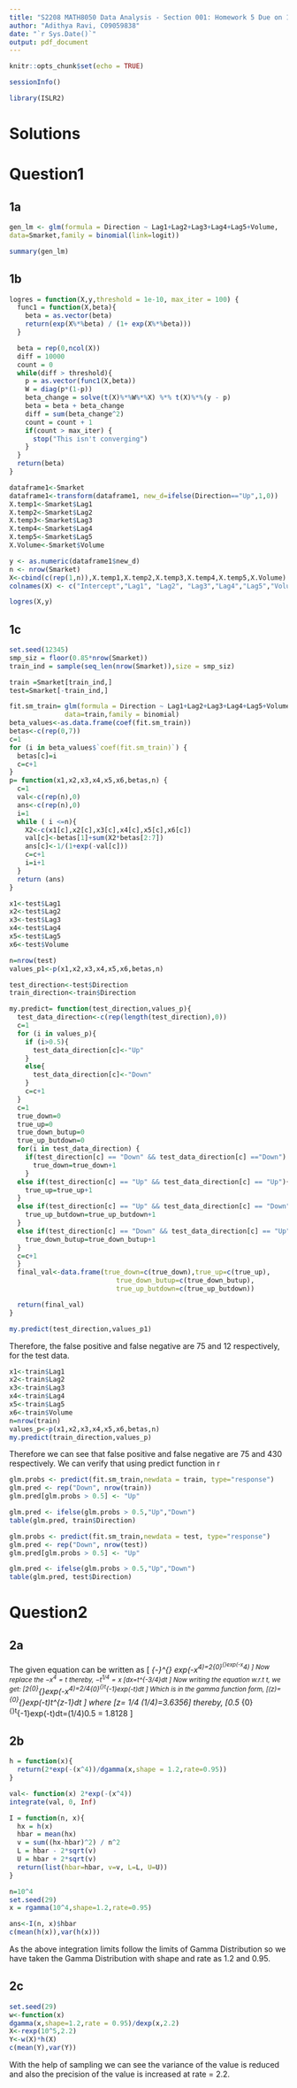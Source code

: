 ---
title: "S2208 MATH8050 Data Analysis - Section 001: Homework 5 Due on 10/13/22"
author: "Adithya Ravi, C09059838"
date: "`r Sys.Date()`"
output: pdf_document
---

```{r setup, include=FALSE}
knitr::opts_chunk$set(echo = TRUE)
```

```{r include=FALSE}
sessionInfo()

library(ISLR2)
```

# Solutions

# Question1

## 1a
```{r}
gen_lm <- glm(formula = Direction ~ Lag1+Lag2+Lag3+Lag4+Lag5+Volume,
data=Smarket,family = binomial(link=logit))

summary(gen_lm)
```

## 1b

```{r}
logres = function(X,y,threshold = 1e-10, max_iter = 100) {
  func1 = function(X,beta){
    beta = as.vector(beta)
    return(exp(X%*%beta) / (1+ exp(X%*%beta)))
  }

  beta = rep(0,ncol(X))
  diff = 10000
  count = 0
  while(diff > threshold){
    p = as.vector(func1(X,beta))
    W = diag(p*(1-p))
    beta_change = solve(t(X)%*%W%*%X) %*% t(X)%*%(y - p)
    beta = beta + beta_change
    diff = sum(beta_change^2)
    count = count + 1
    if(count > max_iter) {
      stop("This isn't converging") 
    } 
  }
  return(beta)
}

dataframe1<-Smarket
dataframe1<-transform(dataframe1, new_d=ifelse(Direction=="Up",1,0))
X.temp1<-Smarket$Lag1
X.temp2<-Smarket$Lag2
X.temp3<-Smarket$Lag3
X.temp4<-Smarket$Lag4
X.temp5<-Smarket$Lag5
X.Volume<-Smarket$Volume

y <- as.numeric(dataframe1$new_d)
n <- nrow(Smarket)
X<-cbind(c(rep(1,n)),X.temp1,X.temp2,X.temp3,X.temp4,X.temp5,X.Volume)
colnames(X) <- c("Intercept","Lag1", "Lag2", "Lag3","Lag4","Lag5","Volume")

logres(X,y)
```

## 1c


```{r}
set.seed(12345)
smp_siz = floor(0.85*nrow(Smarket))
train_ind = sample(seq_len(nrow(Smarket)),size = smp_siz)

train =Smarket[train_ind,]
test=Smarket[-train_ind,]

fit.sm_train= glm(formula = Direction ~ Lag1+Lag2+Lag3+Lag4+Lag5+Volume,
              data=train,family = binomial)
beta_values<-as.data.frame(coef(fit.sm_train)) 
betas<-c(rep(0,7))
c=1
for (i in beta_values$`coef(fit.sm_train)`) {
  betas[c]=i
  c=c+1 
}
p= function(x1,x2,x3,x4,x5,x6,betas,n) { 
  c=1
  val<-c(rep(n),0) 
  ans<-c(rep(n),0) 
  i=1
  while ( i <=n){
    X2<-c(x1[c],x2[c],x3[c],x4[c],x5[c],x6[c])
    val[c]<-betas[1]+sum(X2*betas[2:7])
    ans[c]<-1/(1+exp(-val[c]))
    c=c+1
    i=i+1
  }
  return (ans)
}

x1<-test$Lag1
x2<-test$Lag2
x3<-test$Lag3
x4<-test$Lag4
x5<-test$Lag5
x6<-test$Volume

n=nrow(test)
values_p1<-p(x1,x2,x3,x4,x5,x6,betas,n)

test_direction<-test$Direction
train_direction<-train$Direction

my.predict= function(test_direction,values_p){ 
  test_data_direction<-c(rep(length(test_direction),0)) 
  c=1
  for (i in values_p){
    if (i>0.5){ 
      test_data_direction[c]<-"Up"
    } 
    else{
      test_data_direction[c]<-"Down"
    }
    c=c+1
  }
  c=1
  true_down=0
  true_up=0
  true_down_butup=0 
  true_up_butdown=0
  for(i in test_data_direction) {
    if(test_direction[c] == "Down" && test_data_direction[c] =="Down") {
      true_down=true_down+1
    }
  else if(test_direction[c] == "Up" && test_data_direction[c] == "Up"){
    true_up=true_up+1
  }
  else if(test_direction[c] == "Up" && test_data_direction[c] == "Down"){ 
    true_up_butdown=true_up_butdown+1
  }
  else if(test_direction[c] == "Down" && test_data_direction[c] == "Up"){
    true_down_butup=true_down_butup+1
  }
  c=c+1 
  }
  final_val<-data.frame(true_down=c(true_down),true_up=c(true_up),
                           true_down_butup=c(true_down_butup),
                           true_up_butdown=c(true_up_butdown))

  return(final_val)
}

my.predict(test_direction,values_p1)
```
Therefore, the false positive and false negative are 75 and 12 respectively, for the test data.

```{r}
x1<-train$Lag1
x2<-train$Lag2
x3<-train$Lag3
x4<-train$Lag4
x5<-train$Lag5
x6<-train$Volume
n=nrow(train)
values_p<-p(x1,x2,x3,x4,x5,x6,betas,n)
my.predict(train_direction,values_p)
```

Therefore we can see that false positive and false negative are 75 and 430 respectively.
We can verify that using predict function in r

```{r}
glm.probs <- predict(fit.sm_train,newdata = train, type="response")
glm.pred <- rep("Down", nrow(train))
glm.pred[glm.probs > 0.5] <- "Up"

glm.pred <- ifelse(glm.probs > 0.5,"Up","Down")
table(glm.pred, train$Direction)
```
```{r}
glm.probs <- predict(fit.sm_train,newdata = test, type="response")
glm.pred <- rep("Down", nrow(test))
glm.pred[glm.probs > 0.5] <- "Up"

glm.pred <- ifelse(glm.probs > 0.5,"Up","Down")
table(glm.pred, test$Direction)
```
# Question2

## 2a

The given equation can be written as
\[ \int_{-\infty}^{\infty} exp(-x^4)=2\int_{0}^{\infty}exp(-x^4)
\]
Now replace the $-x^4=t$ thereby, $-t^{1/4}=x$
\[dx=\frac{1}{4}t^{-3/4}dt
\]
Now writing the equation w.r.t t, we get:
\[2\int_{0}^{\infty}exp(-x^4)=2/4\int_{0}^{\infty}t^{\frac{1}{4}-1}exp(-t)dt
\]
Which is in the gamma function form,
\[\Gamma(z)=\int_{0}^{\infty}exp(-t)t^{z-1}dt
\]
where \[z= 1/4 \Gamma(1/4)=3.6356\]
thereby, \[0.5 \int_{0}^{\infty}t^{\frac{1}{4}-1}exp(-t)dt=\Gamma(1/4)0.5 = 1.8128
\]

## 2b

```{r}
h = function(x){
  return(2*exp(-(x^4))/dgamma(x,shape = 1.2,rate=0.95))
}

val<- function(x) 2*exp(-(x^4))
integrate(val, 0, Inf)

I = function(n, x){
  hx = h(x)
  hbar = mean(hx)
  v = sum((hx-hbar)^2) / n^2 
  L = hbar - 2*sqrt(v)
  U = hbar + 2*sqrt(v)
  return(list(hbar=hbar, v=v, L=L, U=U))
}

n=10^4
set.seed(29) 
x = rgamma(10^4,shape=1.2,rate=0.95)

ans<-I(n, x)$hbar
c(mean(h(x)),var(h(x)))
```
As the above integration limits follow the limits of Gamma Distribution so we have taken the Gamma
Distribution with shape and rate as 1.2 and 0.95.

## 2c

```{r}
set.seed(29) 
w<-function(x) 
dgamma(x,shape=1.2,rate = 0.95)/dexp(x,2.2) 
X<-rexp(10^5,2.2) 
Y<-w(X)*h(X)
c(mean(Y),var(Y))
```
With the help of sampling we can see the variance of the value is reduced and also the precision of the value
is increased at rate = 2.2.
